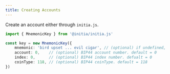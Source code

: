 ```yaml
---
title: Creating Accounts
---
```


Create an account either through `initia.js`.

```typescript
import { MnemonicKey } from '@initia/initia.js'

const key = new MnemonicKey({
    mnemonic: 'bird upset ... evil cigar', // (optional) if undefined, generate a new Mnemonic key
    account: 0,    // (optional) BIP44 account number. default = 0
    index: 0,      // (optional) BIP44 index number. defualt = 0
    coinType: 118, // (optional) BIP44 coinType. default = 118
})
```


